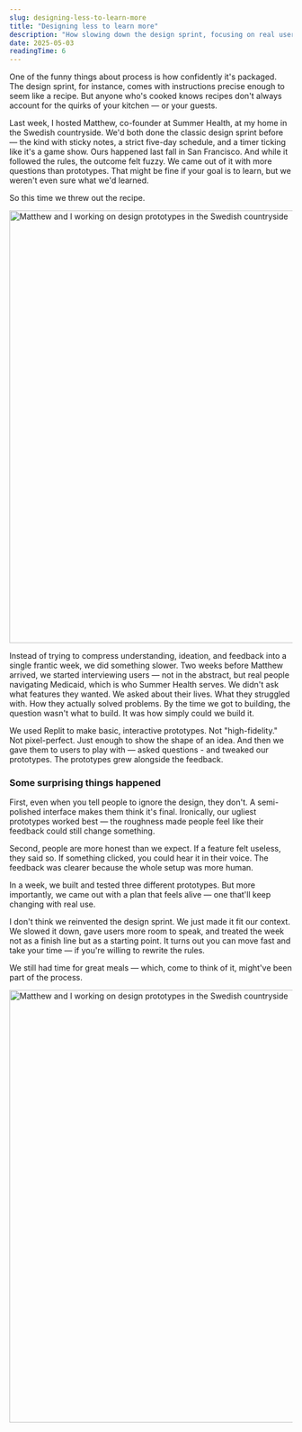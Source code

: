 ```yaml
---
slug: designing-less-to-learn-more
title: "Designing less to learn more"
description: "How slowing down the design sprint, focusing on real user feedback, and embracing rough prototypes led to deeper learning and better outcomes."
date: 2025-05-03
readingTime: 6
---
```


One of the funny things about process is how confidently it's packaged. The design sprint, for instance, comes with instructions precise enough to seem like a recipe. But anyone who's cooked knows recipes don't always account for the quirks of your kitchen — or your guests.

Last week, I hosted Matthew, co-founder at Summer Health, at my home in the Swedish countryside. We'd both done the classic design sprint before — the kind with sticky notes, a strict five-day schedule, and a timer ticking like it's a game show. Ours happened last fall in San Francisco. And while it followed the rules, the outcome felt fuzzy. We came out of it with more questions than prototypes. That might be fine if your goal is to learn, but we weren't even sure what we'd learned.

So this time we threw out the recipe.

<img 
  src="/images/articles/IMG_0592.jpeg" 
  alt="Matthew and I working on design prototypes in the Swedish countryside" 
  width="1024"
  height="768"
  loading="lazy"
/>

Instead of trying to compress understanding, ideation, and feedback into a single frantic week, we did something slower. Two weeks before Matthew arrived, we started interviewing users — not in the abstract, but real people navigating Medicaid, which is who Summer Health serves. We didn't ask what features they wanted. We asked about their lives. What they struggled with. How they actually solved problems. By the time we got to building, the question wasn't what to build. It was how simply could we build it.

We used Replit to make basic, interactive prototypes. Not "high-fidelity." Not pixel-perfect. Just enough to show the shape of an idea. And then we gave them to users to play with — asked questions - and tweaked our prototypes. The prototypes grew alongside the feedback.

### Some surprising things happened

First, even when you tell people to ignore the design, they don't. A semi-polished interface makes them think it's final. Ironically, our ugliest prototypes worked best — the roughness made people feel like their feedback could still change something.

Second, people are more honest than we expect. If a feature felt useless, they said so. If something clicked, you could hear it in their voice. The feedback was clearer because the whole setup was more human.

In a week, we built and tested three different prototypes. But more importantly, we came out with a plan that feels alive — one that'll keep changing with real use.

I don't think we reinvented the design sprint. We just made it fit our context. We slowed it down, gave users more room to speak, and treated the week not as a finish line but as a starting point. It turns out you can move fast and take your time — if you're willing to rewrite the rules. 

We still had time for great meals — which, come to think of it, might've been part of the process.

<img 
  src="/images/articles/IMG_0605.jpeg" 
  alt="Matthew and I working on design prototypes in the Swedish countryside" 
  width="1024"
  height="768"
  loading="lazy"
/>